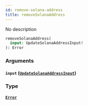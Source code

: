 ```yaml
---
id: remove-solana-address
title: removeSolanaAddress
---
```



No description

```graphql
removeSolanaAddress(
  input: UpdateSolanaAddressInput!
): Error
```


### Arguments

#### `input` ([`UpdateSolanaAddressInput`](../../references/inputs/update-solana-address-input))




### Type

#### [`Error`](../../references/objects/error) 






